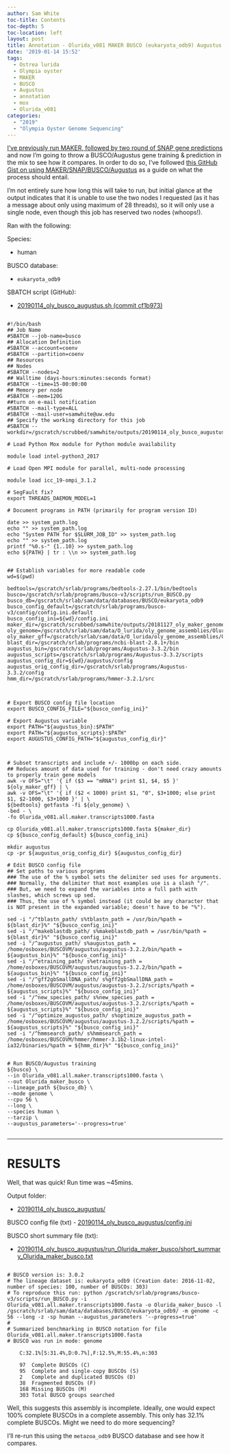 ```yaml
---
author: Sam White
toc-title: Contents
toc-depth: 5
toc-location: left
layout: post
title: Annotation - Olurida_v081 MAKER BUSCO (eukaryota_odb9) Augustus Training Submitted to Mox
date: '2019-01-14 15:52'
tags:
  - Ostrea lurida
  - Olympia oyster
  - MAKER
  - BUSCO
  - Augustus
  - annotation
  - mox
  - Olurida_v081
categories:
  - "2019"
  - "Olympia Oyster Genome Sequencing"
---
```

[I've previously run MAKER, followed by two round of SNAP gene predictions](https://robertslab.github.io/sams-notebook/posts/2018/2018-11-27-Annotation---Olurida_v081-MAKER-on-Mox/) and now I'm going to throw a BUSCO/Augustus gene training & prediction in the mix to see how it compares. In order to do so, I've followed [this GitHub Gist on using MAKER/SNAP/BUSCO/Augustus](https://gist.github.com/darencard/bb1001ac1532dd4225b030cf0cd61ce2) as a guide on what the process should entail.

I'm not entirely sure how long this will take to run, but initial glance at the output indicates that it is unable to use the two nodes I requested (as it has a message about only using maximum of 28 threads), so it will only use a single node, even though this job has reserved two nodes (whoops!).

Ran with the following:

Species:

- human

BUSCO database:

- ```eukaryota_odb9```

SBATCH script (GitHub):

- [20190114_oly_busco_augustus.sh
 (commit cf1b973)](https://github.com/RobertsLab/sams-notebook/blob/cf1b9737a9ff4c6468ad7903073bd3dd18859ef3/sbatch_scripts/20190114_oly_busco_augustus.sh)

<pre><code>
#!/bin/bash
## Job Name
#SBATCH --job-name=busco
## Allocation Definition
#SBATCH --account=coenv
#SBATCH --partition=coenv
## Resources
## Nodes
#SBATCH --nodes=2
## Walltime (days-hours:minutes:seconds format)
#SBATCH --time=15-00:00:00
## Memory per node
#SBATCH --mem=120G
##turn on e-mail notification
#SBATCH --mail-type=ALL
#SBATCH --mail-user=samwhite@uw.edu
## Specify the working directory for this job
#SBATCH --workdir=/gscratch/scrubbed/samwhite/outputs/20190114_oly_busco_augustus

# Load Python Mox module for Python module availability

module load intel-python3_2017

# Load Open MPI module for parallel, multi-node processing

module load icc_19-ompi_3.1.2

# SegFault fix?
export THREADS_DAEMON_MODEL=1

# Document programs in PATH (primarily for program version ID)

date >> system_path.log
echo "" >> system_path.log
echo "System PATH for $SLURM_JOB_ID" >> system_path.log
echo "" >> system_path.log
printf "%0.s-" {1..10} >> system_path.log
echo ${PATH} | tr : \\n >> system_path.log


## Establish variables for more readable code
wd=$(pwd)

bedtools=/gscratch/srlab/programs/bedtools-2.27.1/bin/bedtools
busco=/gscratch/srlab/programs/busco-v3/scripts/run_BUSCO.py
busco_db=/gscratch/srlab/sam/data/databases/BUSCO/eukaryota_odb9
busco_config_default=/gscratch/srlab/programs/busco-v3/config/config.ini.default
busco_config_ini=${wd}/config.ini
maker_dir=/gscratch/scrubbed/samwhite/outputs/20181127_oly_maker_genome_annotation
oly_genome=/gscratch/srlab/sam/data/O_lurida/oly_genome_assemblies/Olurida_v081/Olurida_v081.fa
oly_maker_gff=/gscratch/srlab/sam/data/O_lurida/oly_genome_assemblies/Olurida_v081/Olurida_v081.maker.all.noseqs.gff
blast_dir=/gscratch/srlab/programs/ncbi-blast-2.8.1+/bin
augustus_bin=/gscratch/srlab/programs/Augustus-3.3.2/bin
augustus_scripts=/gscratch/srlab/programs/Augustus-3.3.2/scripts
augustus_config_dir=${wd}/augustus/config
augustus_orig_config_dir=/gscratch/srlab/programs/Augustus-3.3.2/config
hmm_dir=/gscratch/srlab/programs/hmmer-3.2.1/src



# Export BUSCO config file location
export BUSCO_CONFIG_FILE="${busco_config_ini}"

# Export Augustus variable
export PATH="${augustus_bin}:$PATH"
export PATH="${augustus_scripts}:$PATH"
export AUGUSTUS_CONFIG_PATH="${augustus_config_dir}"



# Subset transcripts and include +/- 1000bp on each side.
## Reduces amount of data used for training - don't need crazy amounts to properly train gene models
awk -v OFS="\t" '{ if ($3 == "mRNA") print $1, $4, $5 }' ${oly_maker_gff} | \
awk -v OFS="\t" '{ if ($2 < 1000) print $1, "0", $3+1000; else print $1, $2-1000, $3+1000 }' | \
${bedtools} getfasta -fi ${oly_genome} \
-bed - \
-fo Olurida_v081.all.maker.transcripts1000.fasta

cp Olurida_v081.all.maker.transcripts1000.fasta ${maker_dir}
cp ${busco_config_default} ${busco_config_ini}

mkdir augustus
cp -pr ${augustus_orig_config_dir} ${augustus_config_dir}

# Edit BUSCO config file
## Set paths to various programs
### The use of the % symbol sets the delimiter sed uses for arguments.
### Normally, the delimiter that most examples use is a slash "/".
### But, we need to expand the variables into a full path with slashes, which screws up sed.
### Thus, the use of % symbol instead (it could be any character that is NOT present in the expanded variable; doesn't have to be "%").

sed -i "/^tblastn_path/ s%tblastn_path = /usr/bin/%path = ${blast_dir}%" "${busco_config_ini}"
sed -i "/^makeblastdb_path/ s%makeblastdb_path = /usr/bin/%path = ${blast_dir}%" "${busco_config_ini}"
sed -i "/^augustus_path/ s%augustus_path = /home/osboxes/BUSCOVM/augustus/augustus-3.2.2/bin/%path = ${augustus_bin}%" "${busco_config_ini}"
sed -i "/^etraining_path/ s%etraining_path = /home/osboxes/BUSCOVM/augustus/augustus-3.2.2/bin/%path = ${augustus_bin}%" "${busco_config_ini}"
sed -i "/^gff2gbSmallDNA_path/ s%gff2gbSmallDNA_path = /home/osboxes/BUSCOVM/augustus/augustus-3.2.2/scripts/%path = ${augustus_scripts}%" "${busco_config_ini}"
sed -i "/^new_species_path/ s%new_species_path = /home/osboxes/BUSCOVM/augustus/augustus-3.2.2/scripts/%path = ${augustus_scripts}%" "${busco_config_ini}"
sed -i "/^optimize_augustus_path/ s%optimize_augustus_path = /home/osboxes/BUSCOVM/augustus/augustus-3.2.2/scripts/%path = ${augustus_scripts}%" "${busco_config_ini}"
sed -i "/^hmmsearch_path/ s%hmmsearch_path = /home/osboxes/BUSCOVM/hmmer/hmmer-3.1b2-linux-intel-ia32/binaries/%path = ${hmm_dir}%" "${busco_config_ini}"


# Run BUSCO/Augustus training
${busco} \
--in Olurida_v081.all.maker.transcripts1000.fasta \
--out Olurida_maker_busco \
--lineage_path ${busco_db} \
--mode genome \
--cpu 56 \
--long \
--species human \
--tarzip \
--augustus_parameters='--progress=true'

</code></pre>

---

# RESULTS

Well, that was quick! Run time was ~45mins.


Output folder:

- [20190114_oly_busco_augustus/](https://gannet.fish.washington.edu/Atumefaciens/20190114_oly_busco_augustus/)

BUSCO config file (txt)
- [20190114_oly_busco_augustus/config.ini](https://gannet.fish.washington.edu/Atumefaciens/20190114_oly_busco_augustus/config.ini)

BUSCO short summary file (txt):

- [20190114_oly_busco_augustus/run_Olurida_maker_busco/short_summary_Olurida_maker_busco.txt](https://gannet.fish.washington.edu/Atumefaciens/20190114_oly_busco_augustus/run_Olurida_maker_busco/short_summary_Olurida_maker_busco.txt)

<pre><code>
# BUSCO version is: 3.0.2
# The lineage dataset is: eukaryota_odb9 (Creation date: 2016-11-02, number of species: 100, number of BUSCOs: 303)
# To reproduce this run: python /gscratch/srlab/programs/busco-v3/scripts/run_BUSCO.py -i Olurida_v081.all.maker.transcripts1000.fasta -o Olurida_maker_busco -l /gscratch/srlab/sam/data/databases/BUSCO/eukaryota_odb9/ -m genome -c 56 --long -z -sp human --augustus_parameters '--progress=true'
#
# Summarized benchmarking in BUSCO notation for file Olurida_v081.all.maker.transcripts1000.fasta
# BUSCO was run in mode: genome

	C:32.1%[S:31.4%,D:0.7%],F:12.5%,M:55.4%,n:303

	97	Complete BUSCOs (C)
	95	Complete and single-copy BUSCOs (S)
	2	Complete and duplicated BUSCOs (D)
	38	Fragmented BUSCOs (F)
	168	Missing BUSCOs (M)
	303	Total BUSCO groups searched
</code></pre>

Well, this suggests this assembly is incomplete. Ideally, one would expect 100% complete BUSCOs in a complete assembly. This only has 32.1% complete BUSCOs. Might we need to do more sequencing?

I'll re-run this using the ```metazoa_odb9``` BUSCO database and see how it compares.
